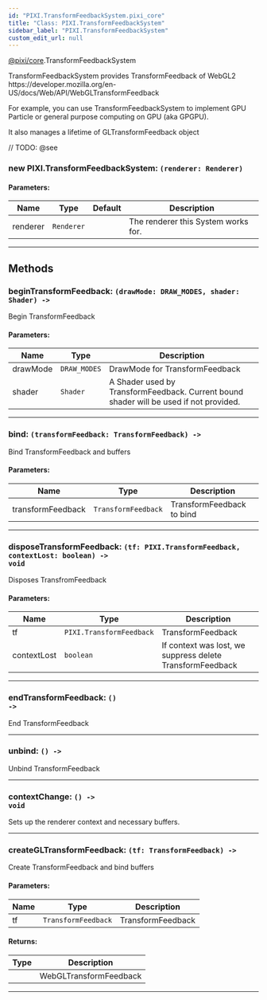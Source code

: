 ```yaml
---
id: "PIXI.TransformFeedbackSystem.pixi_core"
title: "Class: PIXI.TransformFeedbackSystem"
sidebar_label: "PIXI.TransformFeedbackSystem"
custom_edit_url: null
---
```


[@pixi/core](../modules/pixi_core).TransformFeedbackSystem


TransformFeedbackSystem provides TransformFeedback of WebGL2 https&#58;//developer.mozilla.org/en-US/docs/Web/API/WebGLTransformFeedback

For example, you can use TransformFeedbackSystem to implement GPU Particle or general purpose computing on GPU (aka GPGPU).

It also manages a lifetime of GLTransformFeedback object



// TODO: @see

        

<article>

### new PIXI.TransformFeedbackSystem: <span><code>(renderer&#58; Renderer) </code></span>

#### Parameters:
| Name     | Type                  | Default       | Description                         |
| -------- | --------------------- | ------------- | ----------------------------------- |
| renderer | <code>Renderer</code> | <code></code> | The renderer this System works for. |

</article>

---------------------------------------






## Methods
<article>

### beginTransformFeedback: <span><code>(drawMode&#58; DRAW_MODES, shader&#58; Shader) -&#62; </code></span>
Begin TransformFeedback

#### Parameters:
| Name     | Type                    | Description                                                                            |
| -------- | ----------------------- | -------------------------------------------------------------------------------------- |
| drawMode | <code>DRAW_MODES</code> | DrawMode for TransformFeedback                                                         |
| shader   | <code>Shader</code>     | A Shader used by TransformFeedback. Current bound shader will be used if not provided. |
</article>


---------------------------------------

<article>

### bind: <span><code>(transformFeedback&#58; TransformFeedback) -&#62; </code></span>
Bind TransformFeedback and buffers

#### Parameters:
| Name              | Type                           | Description               |
| ----------------- | ------------------------------ | ------------------------- |
| transformFeedback | <code>TransformFeedback</code> | TransformFeedback to bind |
</article>


---------------------------------------

<article>

### disposeTransformFeedback: <span><code>(tf&#58; PIXI.TransformFeedback, contextLost&#58; boolean) -&#62; void</code></span>
Disposes TransfromFeedback

#### Parameters:
| Name        | Type                                | Description                                               |
| ----------- | ----------------------------------- | --------------------------------------------------------- |
| tf          | <code>PIXI.TransformFeedback</code> | TransformFeedback                                         |
| contextLost | <code>boolean</code>                | If context was lost, we suppress delete TransformFeedback |
</article>


---------------------------------------

<article>

### endTransformFeedback: <span><code>() -&#62; </code></span>
End TransformFeedback

</article>


---------------------------------------

<article>

### unbind: <span><code>() -&#62; </code></span>
Unbind TransformFeedback

</article>


---------------------------------------

<article>

### contextChange: <span><code>() -&#62; void</code></span>
Sets up the renderer context and necessary buffers.

</article>


---------------------------------------

<article>

### createGLTransformFeedback: <span><code>(tf&#58; TransformFeedback) -&#62; </code></span>
Create TransformFeedback and bind buffers

#### Parameters:
| Name | Type                           | Description       |
| ---- | ------------------------------ | ----------------- |
| tf   | <code>TransformFeedback</code> | TransformFeedback |
#### Returns:
| Type | Description            |
| ---- | ---------------------- |
|      | WebGLTransformFeedback |
</article>


---------------------------------------


    